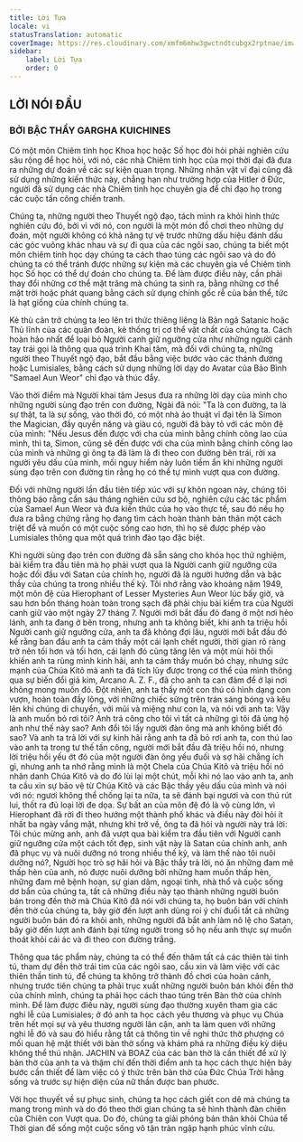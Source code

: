 ```yaml
---
title: Lời Tựa
locale: vi
statusTranslation: automatic
coverImage: https://res.cloudinary.com/xmfm6mhw3gwctndtcubgx2rptnae/image/upload/v1741354450/small_cover_tratado_esoterico_de_astrologia_hermetica_6210a35442.webp
sidebar:
    label: Lời Tựa
    order: 0
---
```

## LỜI NÓI ĐẦU

### BỞI BẬC THẦY GARGHA KUICHINES

Có một môn Chiêm tinh học Khoa học hoặc Số học đòi hỏi phải nghiên cứu sâu rộng để học hỏi, với nó, các nhà Chiêm tinh học của mọi thời đại đã đưa ra những dự đoán về các sự kiện quan trọng. Những nhân vật vĩ đại cũng đã sử dụng những kiến thức này, chẳng hạn như trường hợp của Hitler ở Đức, người đã sử dụng các nhà Chiêm tinh học chuyên gia để chỉ đạo họ trong các cuộc tấn công chiến tranh.

Chúng ta, những người theo Thuyết ngộ đạo, tách mình ra khỏi hình thức nghiên cứu đó, bởi vì với nó, con người là một món đồ chơi theo những dự đoán, một người không có khả năng tự vệ trước những dấu hiệu đánh dấu các góc vuông khác nhau và sự đi qua của các ngôi sao, chúng ta biết một môn chiêm tinh học dạy chúng ta cách thao túng các ngôi sao và do đó chúng ta có thể tránh được những sự kiện mà các chuyên gia về Chiêm tinh học Số học có thể dự đoán cho chúng ta. Để làm được điều này, cần phải thay đổi những cơ thể mặt trăng mà chúng ta sinh ra, bằng những cơ thể mặt trời hoặc phát quang bằng cách sử dụng chính gốc rễ của bản thể, tức là hạt giống của chính chúng ta.

Kẻ thù cản trở chúng ta leo lên tri thức thiêng liêng là Bản ngã Satanic hoặc Thủ lĩnh của các quân đoàn, kẻ thống trị cơ thể vật chất của chúng ta. Cách hoàn hảo nhất để loại bỏ Người canh giữ ngưỡng cửa như những người cánh tay trái gọi là thông qua quá trình Khai tâm, mà đối với chúng ta, những người theo Thuyết ngộ đạo, bắt đầu bằng việc bước vào các thánh đường hoặc Lumisiales, bằng cách sử dụng những lời dạy do Avatar của Bảo Bình "Samael Aun Weor" chỉ đạo và thúc đẩy.

Vào thời điểm mà Người khai tâm Jesus đưa ra những lời dạy của mình cho những người sùng đạo trên con đường, Ngài đã nói: "Ta là con đường, ta là sự thật, ta là sự sống, vào thời đó, có một nhà ảo thuật vĩ đại tên là Simon the Magician, đầy quyền năng và giàu có, người đã bày tỏ với các môn đệ của mình: "Nếu Jesus đến được với cha của mình bằng chính công lao của mình, thì ta, Simon, cũng sẽ đến được với cha của mình bằng chính công lao của mình và những gì ông ta đã làm là đi theo con đường bên trái, rời xa người yêu dấu của mình, mối nguy hiểm này luôn tiềm ẩn khi những người sùng đạo trên con đường tin rằng họ có thể tự mình vượt qua con đường.

Đối với những người lần đầu tiên tiếp xúc với sự khôn ngoan này, chúng tôi thông báo rằng cần sáu tháng nghiên cứu sơ bộ, nghiên cứu các tác phẩm của Samael Aun Weor và đưa kiến thức của họ vào thực tế, sau đó nếu họ đưa ra bằng chứng rằng họ đang tìm cách hoàn thành bản thân một cách triệt để và muốn có một cuộc sống cao hơn, thì họ sẽ được phép vào Lumisiales thông qua một quá trình đào tạo đặc biệt.

Khi người sùng đạo trên con đường đã sẵn sàng cho khóa học thử nghiệm, bài kiểm tra đầu tiên mà họ phải vượt qua là Người canh giữ ngưỡng cửa hoặc đối đầu với Satan của chính họ, người đã là người hướng dẫn và bậc thầy của chúng ta trong nhiều thế kỷ. Tôi nhớ rằng vào khoảng năm 1949, một môn đệ của Hierophant of Lesser Mysteries Aun Weor lúc bấy giờ, và sau hơn bốn tháng hoàn toàn trong sạch đã phải chịu bài kiểm tra của Người canh giữ vào một ngày 27 tháng 7. Người mới bắt đầu đó đang ở một nơi hẻo lánh, anh ta đang ở bên trong, nhưng anh ta không biết, khi anh ta triệu hồi Người canh giữ ngưỡng cửa, anh ta đã không đợi lâu, người mới bắt đầu đó kể rằng ban đầu anh ta cảm thấy một cái lạnh chết người, thời gian rõ ràng trở nên tối hơn và tối hơn, cái lạnh đó cũng tăng lên và một mùi hôi thối khiến anh ta rùng mình kinh hãi, anh ta cảm thấy muốn bỏ chạy, nhưng sức mạnh của Chúa Kitô mà anh ta đã tích lũy được trong cơ thể của mình thông qua sự biến đổi giả kim, Arcano A. Z. F., đã cho anh ta can đảm để ở lại nơi không mong muốn đó. Đột nhiên, anh ta thấy một con thú có hình dạng con vượn, hoàn toàn đầy lông, với những chiếc sừng trên trán sáng bóng và kêu lên khi chúng di chuyển, với mũi và miệng như con la, và nói với anh ta: Vậy là anh muốn bỏ rơi tôi? Anh trả công cho tôi vì tất cả những gì tôi đã ủng hộ anh như thế này sao? Anh đổi tôi lấy người đàn ông mà anh không biết đó sao? Và anh ta trả lời với sự kinh hãi rằng anh ta đã bỏ rơi anh ta, con thú lao vào anh ta trong tư thế tấn công, người mới bắt đầu đã triệu hồi nó, nhưng lời triệu hồi yếu ớt đó của một người đàn ông yếu đuối và sợ hãi chẳng ích gì, nhưng anh ta nhớ rằng mình là một Chela của Chúa Kitô và triệu hồi nó nhân danh Chúa Kitô và do đó lùi lại một chút, mỗi khi nó lao vào anh ta, anh ta cầu xin sự bảo vệ từ Chúa Kitô và các Bậc thầy yêu dấu của mình và nói với nó: ngươi không thể chống lại ta nữa, ta sẽ đánh bại ngươi và con thú rút lui, thốt ra đủ loại lời đe dọa. Sự bất an của môn đệ đó là vô cùng lớn, vì Hierophant đã rời đi theo hướng một thành phố khác và điều này đòi hỏi ít nhất ba ngày vắng mặt, nhưng khi trở về, ông ta đã hỏi và người này trả lời: Tôi chúc mừng anh, anh đã vượt qua bài kiểm tra đầu tiên với Người canh giữ ngưỡng cửa một cách tốt đẹp, sinh vật này là Satan của chính anh, anh đã phục vụ và nuôi dưỡng nó trong nhiều thế kỷ, và làm thế nào tôi nuôi dưỡng nó?, Người học trò sợ hãi hỏi và Bậc thầy trả lời, nó ăn những đam mê thấp hèn của anh, nó được nuôi dưỡng bởi những ham muốn thấp hèn, những đam mê bệnh hoạn, sự gian dâm, ngoại tình, nhà thổ và cuộc sống dơ bẩn của chúng ta, tất cả những điều này tạo thành những người buôn bán trong đền thờ mà Chúa Kitô đã nói với chúng ta, họ buôn bán với chính đền thờ của chúng ta, bây giờ đến lượt anh dùng roi ý chí đuổi tất cả những người buôn bán đó ra khỏi anh, những người đã bắt anh làm nô lệ cho Satan, bây giờ đến lượt anh đánh bại từng người trong số họ nếu anh thực sự muốn thoát khỏi cái ác và đi theo con đường trắng.

Thông qua tác phẩm này, chúng ta có thể đến thăm tất cả các thiên tài tinh tú, tham dự đền thờ trái tim của các ngôi sao, cầu xin và làm việc với các thiên thần tinh tú, để chúng ta không trở thành đồ chơi của hoàn cảnh, nhưng trước tiên chúng ta phải trục xuất những người buôn bán khỏi đền thờ của chính mình, chúng ta phải học cách thao túng trên Bàn thờ của chính mình. Để làm được điều này, người sùng đạo thường xuyên tham gia các nghi lễ của Lumisiales; ở đó anh ta học cách yêu thương và phục vụ Chúa trên hết mọi sự và yêu thương người lân cận, anh ta làm quen với những nghi lễ đó và sau đó hiểu rằng tất cả thông tin về nghi thức thờ phượng có mối quan hệ mật thiết với bàn thờ sống và khám phá ra những điều kỳ diệu không thể thú nhận. JACHIN và BOAZ của các bàn thờ là cần thiết để xử lý bàn thờ của anh ta và thậm chí đến thời điểm anh ta học cách thực hiện bảy bước cần thiết để làm việc có ý thức trên bàn thờ của Đức Chúa Trời hằng sống và trước sự hiện diện của nữ thần được ban phước.

Với học thuyết về sự phục sinh, chúng ta học cách giết con dê mà chúng ta mang trong mình và do đó theo thời gian chúng ta sẽ hình thành đàn chiên của Chiên con Vượt qua. Do đó, chúng ta giải phóng bản thân khỏi Chúa tể Thời gian để sống một cuộc sống vô tận tràn ngập hạnh phúc vĩnh cửu.


